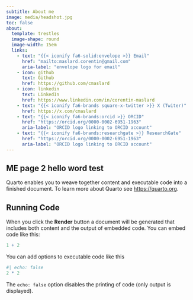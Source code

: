 ```yaml
---
subtitle: About me
image: media/headshot.jpg
toc: false
about: 
  template: trestles
  image-shape: round
  image-width: 15em
  links:
    - text: "{{< iconify fa6-solid:envelope >}} Email"
      href: "mailto:maslard.corentin@gmail.com"
      aria-label: "envelope logo for email"
    - icon: github
      text: Github
      href: https://github.com/cmaslard
    - icon: linkedin
      text: LinkedIn
      href: https://www.linkedin.com/in/corentin-maslard
    - text: "{{< iconify fa6-brands square-x-twitter >}} X (Twiter)"
      href: https://x.com/cmaslard
    - text: "{{< iconify fa6-brands:orcid >}} ORCID"
      href: "https://orcid.org/0000-0002-6951-1963"
      aria-label: "ORCID logo linking to ORCID account"
    - text: "{{< iconify fa6-brands:researchgate >}} ResearchGate"
      href: "https://orcid.org/0000-0002-6951-1963"
      aria-label: "ORCID logo linking to ORCID account"
---
```


## ME page 2 hello word test 

Quarto enables you to weave together content and executable code into a finished document. To learn more about Quarto see <https://quarto.org>.

## Running Code

When you click the **Render** button a document will be generated that includes both content and the output of embedded code. You can embed code like this:

```r
1 + 2
```

You can add options to executable code like this

```r
#| echo: false
2 * 2
```

The `echo: false` option disables the printing of code (only output is displayed).
